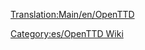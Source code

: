[[Translation:Main/en/OpenTTD]]{{en/-}}
{{en/Bilingual box| Es
| Páginas relativas al manual del juego. Los artículos que tienen la plantilla [[Template/es/Tabla de contenido]] se colocan automáticamente aquí.
| A Category for Manual related pages.
Articles that are called by [[Template/es/Tabla de contenido]] are automatically placed here.}}


[[Category:es/OpenTTD Wiki]]